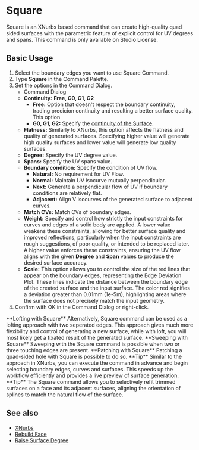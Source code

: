
# Square 

<Reference shortcut="" command="Square" button="" />

Square is an XNurbs based command that can create high-quality quad sided surfaces with the parametric feature of explicit control for UV degrees and spans. This command is only available on Studio License. 

## Basic Usage

1. Select the boundary edges you want to use Square Command.
2. Type **Square** in the Command Palette.
3. Set the options in the Command Dialog.
   - <Kst>Command Dialog</Kst>
   - **Continuity:** **Free, G0, G1, G2**
      - **Free:** Option that doesn't respect the boundary continuity, trading precicion continuity and resulting a better surface quality. This option 
      - **G0, G1, G2:** Specify the [continuity of the Surface](/cad-essentials/continuity-curve-and-surface).
   - **Flatness:** Similarly to XNurbs, this option affects the flatness and quality of generated surfaces. Specifying higher value will generate high quality surfaces and lower value will generate low quality surfaces. 
   - **Degree:** Specify the UV degree value.
   - **Spans:** Specify the UV spans value.
   - **Boundary condition:** Specify the condition of UV flow.
        - **Natural:** No requirement for UV Flow.
        - **Normal:** Maintain UV isocurve mutually perpendicular.
        - **Next:** Generate a perpendicular flow of UV if boundary conditions are relatively flat.
        - **Adjacent:** Align V isocurves of the generated surface to adjacent curves. 
   - **Match CVs:** Match CVs of boundary edges.
   - **Weight:** Specify and control how strictly the input constraints for curves and edges of a solid body are applied. A lower value weakens these constraints, allowing for better surface quality and improved reflections, particularly when the input constraints are rough suggestions, of poor quality, or intended to be replaced later. A higher value enforces these constraints, ensuring the UV flow aligns with the given **Degree** and **Span** values to produce the desired surface accuracy.
   - **Scale:** This option allows you to control the size of the red lines that appear on the boundary edges, representing the Edge Deviation Plot. These lines indicate the distance between the boundary edge of the created surface and the input surface. The color red signifies a deviation greater than 0.01mm (1e-5m), highlighting areas where the surface does not precisely match the input geometry.
4. Confirm with OK in the Command Dialog or right-click.

<VideoPlayer fileName="square-0"/>

<Callout type="info" emoji="🗒️">
**Lofting with Square**
Alternatively, Square command can be used as a lofting approach with two seperated edges. This approach gives much more flexibility and control of generating a new surface, while with loft, you will most likely get a fixated result of the generated surface.
<VideoPlayer fileName="square-1"/>
</Callout>

<Callout type="info" emoji="🗒️">
**Sweeping with Square**
Sweeping with the Square command is possible when two or three touching edges are present.  
<VideoPlayer fileName="square-2"/>
</Callout>

<Callout type="info" emoji="🗒️">
**Patching with Square**
Patching a quad-sided hole with Square is possible to do so.   
<VideoPlayer fileName="square-3"/>
</Callout>

<Callout type="tip" emoji="💡">
**Tip**
Similar to the approach in XNurbs, you can execute the command in advance and begin selecting boundary edges, curves and surfaces. This speeds up the workflow efficiently and provides a live preview of surface generation.
<VideoPlayer fileName="square-4"/> 
</Callout>

<Callout type="tip" emoji="💡">
**Tip**
The Square command allows you to selectively refit trimmed surfaces on a face and its adjacent surfaces, aligning the orientation of splines to match the natural flow of the surface.
<VideoPlayer fileName="square-5"/> 
</Callout>

## See also
- [XNurbs](xnurbs)
- [Rebuild Face](rebuild-face)
- [Raise Surface Degree](raise-surface-degree)
